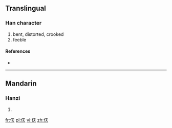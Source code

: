 ==Translingual==

===Han character===
{{Han char|rn=9|rad=人|as=04|sn=6|four=|canj=人竹大 (OHK)}}

# bent, distorted, crooked
# feeble

====References====
* {{Han ref|kx=0094.210|dkj=00413|dj=0200.120|hdz=10123.020|uh=4EF8|ud=20216}}

----

==Mandarin==

===Hanzi===
{{cmn-hanzi|pin=[[fó]] ([[fo2]]), [[yǎo]] ([[yao3]])|wg=jen<sup>2</sup>, yao<sup>3</sup>}}

#{{defn|Mandarin|sort=人04}}

[[fr:仸]]
[[pl:仸]]
[[vi:仸]]
[[zh:仸]]